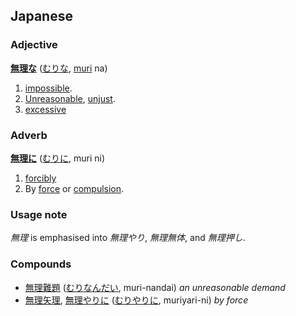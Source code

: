 == Japanese ==
=== Adjective ===
'''[[無]][[理]]な''' ([[むり]]な, [[muri]] na)

# [[impossible]].
# [[Unreasonable]], [[unjust]].
# [[excessive]]

=== Adverb ===
'''[[無]][[理]]に''' ([[むり]]に, muri ni)

# [[forcibly]]
# By [[force]] or [[compulsion]].

=== Usage note ===
''無理'' is emphasised into ''無理やり'', ''無理無体'', and ''無理押し''.

=== Compounds ===
*[[無理難題]] ([[むりなんだい]], muri-nandai) ''an unreasonable demand''
*[[無理矢理]], [[無理やり]]に ([[むりやり]]に, muriyari-ni) ''by force''